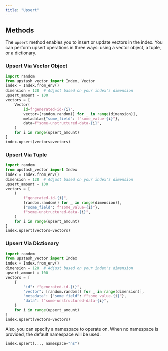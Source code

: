 ```yaml
---
title: "Upsert"
---
```

## Methods
The `upsert` method enables you to insert or update vectors in the index.
You can perform upsert operations in three ways: using a vector object, a tuple, or a dictionary.
### Upsert Via Vector Object
```python
import random
from upstash_vector import Index, Vector
index = Index.from_env()
dimension = 128  # Adjust based on your index's dimension
upsert_amount = 100
vectors = [
    Vector(
        id=f"generated-id-{i}",
        vector=[random.random() for _ in range(dimension)],
        metadata={"some_field": f"some_value-{i}"},
        data=f"some-unstructured-data-{i}",
    )
    for i in range(upsert_amount)
]
index.upsert(vectors=vectors)
```
### Upsert Via Tuple
```python
import random
from upstash_vector import Index
index = Index.from_env()
dimension = 128  # Adjust based on your index's dimension
upsert_amount = 100
vectors = [
    (
        f"generated-id-{i}",
        [random.random() for _ in range(dimension)],
        {"some_field": f"some_value-{i}"},
        f"some-unstructured-data-{i}",
    )
    for i in range(upsert_amount)
]
index.upsert(vectors=vectors)
```
### Upsert Via Dictionary
```python
import random
from upstash_vector import Index
index = Index.from_env()
dimension = 128  # Adjust based on your index's dimension
upsert_amount = 100
vectors = [
    {
        "id": f"generated-id-{i}",
        "vector": [random.random() for _ in range(dimension)],
        "metadata": {"some_field": f"some_value-{i}"},
        "data": f"some-unstructured-data-{i}",
    }
    for i in range(upsert_amount)
]
index.upsert(vectors=vectors)
```
Also, you can specify a namespace to operate on. When no namespace
is provided, the default namespace will be used.
```python
index.upsert(..., namespace="ns")
```